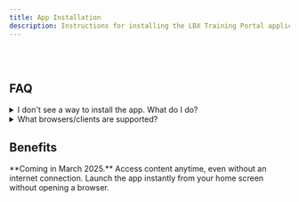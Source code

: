 ```yaml
---
title: App Installation
description: Instructions for installing the LBX Training Portal application.
---
```




<PWAInstallButton client:load />

<br></br>
## FAQ
<details>
<summary>I don't see a way to install the app. What do I do?</summary>

This is typically fixed by refreshing the page. You should see a button above. If you still don't see anything, this likely means that the app is already installed in some form.
</details>
<details>
<summary>What browsers/clients are supported?</summary>

**Supported**
- Google Chrome
- Microsoft Edge
- Safari
- Most Chromium-based browsers

**Not Supported**
- Firefox
- Linux
</details>

## Benefits
<CardGrid>
<Card title="Offline viewing" icon="moon">
  **Coming in March 2025.** Access content anytime, even without an internet connection.
</Card>
<Card title="Quick access" icon="rocket">
  Launch the app instantly from your home screen without opening a browser.
</Card>
</CardGrid>